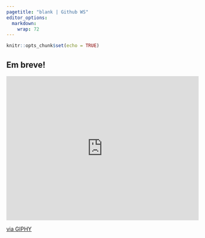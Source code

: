 ```yaml
---
pagetitle: "blank | Github WS"
editor_options: 
  markdown: 
    wrap: 72
---
```

<style>
body {
text-align: justify}
</style>


```r
knitr::opts_chunk$set(echo = TRUE)
```

##  Em breve!


<div style="width:100%;height:0;padding-bottom:75%;position:relative;"><iframe src="https://giphy.com/embed/3oKHWtGyQrx7CwV8li" width="100%" height="100%" style="position:absolute" frameBorder="0" class="giphy-embed" allowFullScreen></iframe></div><p><a href="https://giphy.com/gifs/spongebob-spongebob-squarepants-episode-9-3oKHWtGyQrx7CwV8li">via GIPHY</a></p>